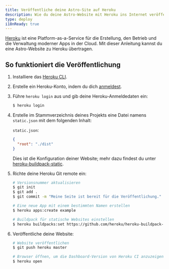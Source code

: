 ```yaml
---
title: Veröffentliche deine Astro-Site auf Heroku
description: Wie du deine Astro-Website mit Heroku ins Internet veröffentlichst.
type: deploy
i18nReady: true
---
```


[Heroku](https://www.heroku.com/) ist eine Platform-as-a-Service für die Erstellung, den Betrieb und die Verwaltung moderner Apps in der Cloud. Mit dieser Anleitung kannst du eine Astro-Website zu Heroku übertragen.

## So funktioniert die Veröffentlichung

1. Installiere das [Heroku CLI](https://devcenter.heroku.com/articles/heroku-cli).

2. Erstelle ein Heroku-Konto, indem du dich [anmeldest](https://signup.heroku.com/).

3. Führe `heroku login` aus und gib deine Heroku-Anmeldedaten ein:

   ```bash
   $ heroku login
   ```

4. Erstelle im Stammverzeichnis deines Projekts eine Datei namens `static.json` mit dem folgenden Inhalt:

   `static.json`:

   ```json
   {
     "root": "./dist"
   }
   ```

   Dies ist die Konfiguration deiner Website; mehr dazu findest du unter [heroku-buildpack-static](https://github.com/heroku/heroku-buildpack-static).

5. Richte deine Heroku Git remote ein:

   ```bash
   # Versionsnummer aktualisieren
   $ git init
   $ git add .
   $ git commit -m "Meine Seite ist bereit für die Veröffentlichung."

   # Eine neue App mit einem bestimmten Namen erstellen
   $ heroku apps:create example

   # Buildpack für statische Websites einstellen
   $ heroku buildpacks:set https://github.com/heroku/heroku-buildpack-static.git
   ```

6. Veröffentliche deine Website:

   ```bash
   # Website veröffentlichen
   $ git push heroku master

   # Browser öffnen, um die Dashboard-Version von Heroku CI anzuzeigen
   $ heroku open
   ```
